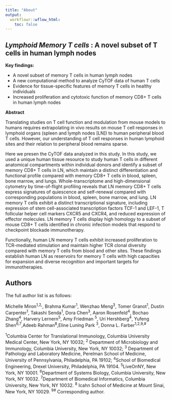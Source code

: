 ```yaml
---
title: "About"
output:
  workflowr::wflow_html:
    toc: false
---
```


## *Lymphoid Memory T cells* : A novel subset of T cells in human lymph nodes 

**Key findings:**

* A novel subset of memory T cells in human lymph nodes
* A new computational method to analyze CyTOF data of human T cells
* Evidence for tissue-specific features of memory T cells in healthy individuals
* Increased proliferation and cytotoxic function of memory CD8+ T cells in human lymph nodes


**Abstract** 

Translating studies on T cell function and modulation from mouse models to humans requires extrapolating in vivo results on mouse T cell responses in lymphoid organs (spleen and lymph nodes [LN]) to human peripheral blood T cells. However, our understanding of T cell responses in human lymphoid sites and their relation to peripheral blood remains sparse.

Here we presen the CyTOF data analyzed in this study. In this study, we used a unique human tissue resource to study human T cells in different anatomical compartments within individual donors and identify a subset of memory CD8+ T cells in LN, which maintain a distinct differentiation and functional profile compared with memory CD8+ T cells in blood, spleen, bone marrow, and lungs. Whole-transcriptome and high-dimensional cytometry by time-of-flight profiling reveals that LN memory CD8+ T cells express signatures of quiescence and self-renewal compared with corresponding populations in blood, spleen, bone marrow, and lung. LN memory T cells exhibit a distinct transcriptional signature, including expression of stem cell-associated transcription factors TCF-1 and LEF-1, T follicular helper cell markers CXCR5 and CXCR4, and reduced expression of effector molecules. LN memory T cells display high homology to a subset of mouse CD8+ T cells identified in chronic infection models that respond to checkpoint blockade immunotherapy. 

Functionally, human LN memory T cells exhibit increased proliferation to TCR-mediated stimulation and maintain higher TCR clonal diversity compared with memory T cells from blood and other sites. These findings establish human LN as reservoirs for memory T cells with high capacities for expansion and diverse recognition and important targets for immunotherapies.

## Authors 

The full author list is as follows: 

Michelle Miron<sup>1,2,</sup>, Brahma Kumar<sup>1</sup>, Wenzhao Meng<sup>3</sup>, Tomer Granot<sup>1</sup>, Dustin Carpenter<sup>1</sup>, Takashi Senda<sup>1</sup>, Dora Chen<sup>3</sup>, Aaron Rosenfeld<sup>4</sup>, Bochao Zhang<sup>4</sup>, Harvery Lernern<sup>5</sup>, Amy Friedman <sup>5</sup>, Uri Hershberg<sup>4</sup>, Yufeng Shen<sup>6,7</sup>,Adeeb Rahman<sup>8</sup>,Eline Luning Park <sup>3</sup>, Donna L. Farber<sup>1,2,9,#</sup>

<sup>1</sup>Columbia Center for Translational Immunology, Columbia University Medical Center, New York, NY 10032; <sup>2</sup>    Department of Microbiology and Immunology, Columbia University, New York, NY 10032; <sup>3</sup>    Department of Pathology and Laboratory Medicine, Perelman School of Medicine, University of Pennsylvania, Philadelphia, PA 19102; <sup>4</sup>School of Biomedical Engineering, Drexel University, Philadelphia, PA 19104. <sup>5</sup>LiveOnNY, New York, NY 10001. <sup>6</sup>Department of Systems Biology, Columbia University, New York, NY 10032. <sup>7</sup>Department of Biomedical Informatics, Columbia University, New York, NY 10032. <sup>8</sup>    Icahn School of Medicine at Mount Sinai, New York, NY 10029. <sup>9</supColumbia Center for Translational Immunology, Columbia University Medical Center, New York, NY 10032.


<sup>#</sup> Corresponding author. 



